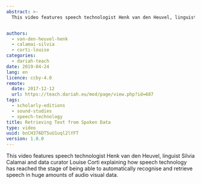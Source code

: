 ```yaml
---
abstract: >-
  This video features speech technologist Henk van den Heuvel, linguist Silvia Calamai and data curator Louise Corti explaining how speech technology has reached the stage of being able to automatically recognise and retrieve speech in huge amounts of audio visual data.


authors:
  - van-den-heuvel-henk
  - calamai-silvia
  - corti-louise
categories:
  - dariah-teach
date: 2019-04-24
lang: en
licence: ccby-4.0
remote:
  date: 2017-12-12
  url: https://teach.dariah.eu/mod/page/view.php?id=687
tags:
  - scholarly-editions
  - sound-studies
  - speech-technology
title: Retrieving Text from Spoken Data
type: video
uuid: bnCH376DT5uU1uql2lYFT
version: 1.0.0
---
```


This video features speech technologist Henk van den Heuvel, linguist Silvia Calamai and data curator Louise Corti explaining how speech technology has reached the stage of being able to automatically recognise and retrieve speech in huge amounts of audio visual data.

<VideoCard
  title="DH in Practice"
  subtitle="Retrieving Text from Spoken Data"
  id="5fskmqgcvtw"
  image="/assets/images/cms/resources/retrieving-text-from-spoken-data/silvia_calamai.jpg"
/>
